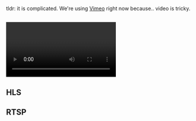 tldr: it is complicated. We're using [Vimeo](/vimeo) right now because.. video is tricky.

## <video> tag

## HLS

## RTSP